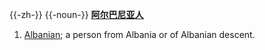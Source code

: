 {{-zh-}}
{{-noun-}}
'''[[阿尔巴尼亚]][[人]]'''

# [[Albanian]]; a person from Albania or of Albanian descent.